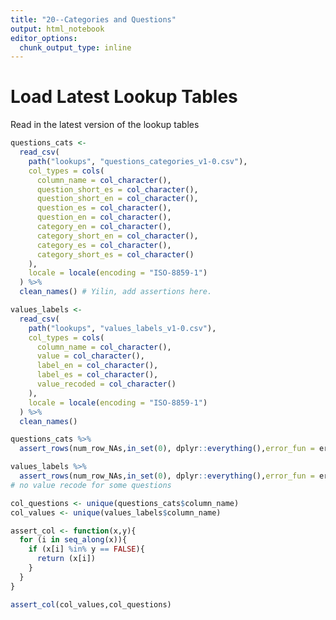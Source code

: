```yaml
---
title: "20--Categories and Questions"
output: html_notebook
editor_options: 
  chunk_output_type: inline
---
```


# Load Latest Lookup Tables

Read in the latest version of the lookup tables 

```r
questions_cats <-
  read_csv(
    path("lookups", "questions_categories_v1-0.csv"),
    col_types = cols(
      column_name = col_character(),
      question_short_es = col_character(),
      question_short_en = col_character(),
      question_es = col_character(),
      question_en = col_character(),
      category_en = col_character(),
      category_short_en = col_character(),
      category_es = col_character(),
      category_short_es = col_character()
    ),
    locale = locale(encoding = "ISO-8859-1")
  ) %>%
  clean_names() # Yilin, add assertions here.

values_labels <-
  read_csv(
    path("lookups", "values_labels_v1-0.csv"),
    col_types = cols(
      column_name = col_character(),
      value = col_character(),
      label_en = col_character(),
      label_es = col_character(),
      value_recoded = col_character()
    ),
    locale = locale(encoding = "ISO-8859-1")
  ) %>%
  clean_names() 
```

```r
questions_cats %>% 
  assert_rows(num_row_NAs,in_set(0), dplyr::everything(),error_fun = error_report)
```

```r
values_labels %>% 
  assert_rows(num_row_NAs,in_set(0), dplyr::everything(),error_fun = error_report)
# no value recode for some questions
```

```r
col_questions <- unique(questions_cats$column_name)
col_values <- unique(values_labels$column_name)
```

```r
assert_col <- function(x,y){
  for (i in seq_along(x)){
    if (x[i] %in% y == FALSE){
      return (x[i])
    }
  }
}
```


```r
assert_col(col_values,col_questions)
```

<!-- # Structure -->
<!-- This document contains the most recent list of categories and columns LAPOP specificied. It comes from the Topic Menu Items_LAPOP AB Cores_07.29.19 file that Maita shared with us on 7/29/2019. In this file they listed the topics they wanted covered and the corresponding columns from the core questionnaires. -->


<!-- For the categories, we created two separate excel documents. They both have columns for column name and categories. They're separated depending on if they are factored or unfactored. For factored, column name is written as "column_name_factor". The elements in this column are also followed by "_factor". For unfactored it is written as "column_name". The column for category is listed as "category" for both. -->

<!-- The reason we use two separate names for "column_name" is so that we can differentiate between factor/unfactored, but we left category the same so that we could join the two datasets later on.  -->

<!-- For the questions, we created two separate excel documents, as well. They both have columns for column name and questions. The column name follows the same format as described aboved. The questions are slightly different because the factored spreadsheet, the question column is called "question_factor" and all of its elements are followed by "_factor". The unfactored version, "question_unfactor" has elements followed by "_unfactor" instead.  -->

<!-- We needed to differentiate between the questions so that we can join on category later on. -->

<!-- Some of these questions are not complete, and are highlighted in red and has an NA value. If you update the excel document, make sure you save it as a csv file and remove "-excel" from it. -->

<!-- Make sure if you are adding a column name, that it does not repeat any of the ones already written. -->

<!-- ## Reading in .csv files -->
<!-- You will need to replace the file name below with the file name that is listed on your computer. The most recent version of the files should be provided to you by LAPOP. -->

<!-- If the .csv file is combining columns together, make sure you have dragged the column line in excel to be the width of the longest item. -->

<!-- The reason we used `select()` was to ensure that you are only selecting the first two columns. -->

<!-- New CSVs are  -->
<!-- LAPOP_categories_labeled -->
<!-- LAPOP_categories_numeric -->
<!-- LAPOP_questions_labeled -->
<!-- LAPOP_questions_labeled -->

<!-- ```{r Import categories, message=FALSE} -->
<!-- factored_categories <- read_csv('LAPOP_categories_labeled.csv') -->
<!-- factored_categories <- factored_categories %>% -->
<!--   select(column_name_factor, category_es, category_en) -->

<!-- unfactored_categories <- read_csv('LAPOP_categories_numeric.csv') -->
<!-- unfactored_categories <- unfactored_categories %>% -->
<!--   select(column_name, category_es, category_en) -->

<!-- unfactored_questions <- read_csv('LAPOP_questions_numeric.csv') -->
<!-- unfactored_questions <- unfactored_questions %>% -->
<!--   select(column_name, question_es, question_en) -->

<!-- factored_questions <- read_csv('LAPOP_questions_labeled.csv') -->
<!-- factored_questions <- factored_questions %>% -->
<!--   select(column_name_factor, question_labeled_es, question_labeled_en) -->
<!-- ``` -->
<!-- ## Set Language -->


<!-- ```{r Set Language, message=FALSE} -->
<!-- factored_categories <- factored_categories %>% -->
<!--   mutate(category = category_en) -->

<!-- unfactored_categories <- unfactored_categories %>% -->
<!--   mutate(category = category_en) -->

<!-- unfactored_questions <- unfactored_questions %>% -->
<!--   mutate(question = question_es) -->

<!-- factored_questions <- factored_questions %>% -->
<!--   mutate(question_factor = question_labeled_es) -->
<!-- ``` -->

<!-- NOTE:  -->
<!-- using original terms until code is refactored to use preferred terminology. We only have English categories and Spanish questions at the moment.  -->



<!-- # !Do not use, reference only -->

<!-- ## Categories -->
<!-- 1.  Geographic -->
<!-- 2.  Socio-Demographic -->
<!-- 3.  Control -->
<!-- 4.  Economic -->
<!-- 5.  Social Participation -->
<!-- 6.  Local Government -->
<!-- 7.  Interpersonal Trust -->
<!-- 8.  Crime and Rule of Law -->
<!-- 9.  Internal Conflict and War -->
<!-- 10. Political System Support -->
<!-- 11. Tolerance -->
<!-- 12. Positive-Negative Participation -->
<!-- 13. Democracy -->
<!-- 14. Authoritarian Values -->
<!-- 15. Corruption -->
<!-- 16. Elections and Political Rights -->
<!-- 17. International Context -->
<!-- 18. Special topics -->

